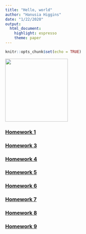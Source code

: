 ```yaml
---
title: "Hello, world"
author: "Hanusia Higgins"
date: "1/22/2020"
output: 
  html_document: 
    highlight: espresso
    theme: paper
---
```


```r
knitr::opts_chunk$set(echo = TRUE)
```


<img src="itme.jpg" width="200" height="200" />



### [Homework 1](https://hanusia.github.io/HigginsBio381/Homework_01)

### [Homework 3](https://hanusia.github.io/HigginsBio381/Higgins_week3_homework)

### [Homework 4](https://hanusia.github.io/HigginsBio381/Higgins_week4_homework)

### [Homework 5](https://hanusia.github.io/HigginsBio381/Higgins_week5_homework)

### [Homework 6](https://hanusia.github.io/HigginsBio381/Higgins_week6_homework)

### [Homework 7](https://hanusia.github.io/HigginsBio381/Higgins_week7_homework)

### [Homework 8](https://hanusia.github.io/HigginsBio381/Higgins_week8_homework)

### [Homework 9](https://hanusia.github.io/HigginsBio381/Higgins_week9_homework)